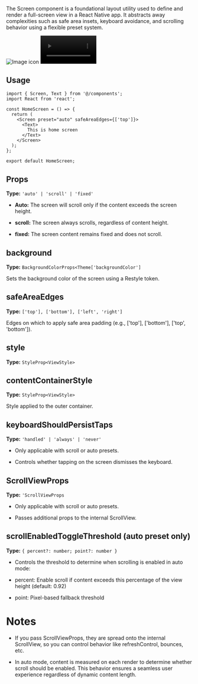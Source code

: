 
The Screen component is a foundational layout utility used to define and render a full-screen view in a React Native app. It abstracts away complexities such as safe area insets, keyboard avoidance, and scrolling behavior using a flexible preset system.

<Tabs>
  <TabItem value="image" label="Fixed Screen">
    <img
      src="https://github.com/user-attachments/assets/63b626c1-da37-4b64-ae86-47aea76b3598"
      alt="Image icon"
       style={{ maxWidth: "30%", height: "auto",boxShadow:
      '0 10px 15px -3px rgba(0,0,0,0.1), 0 4px 6px -4px rgba(0,0,0,0.1)' }}
    />
  </TabItem>
  <TabItem value="animation" label="Scrollable Screen">
    <video controls autoplay width="30%" muted>
      <source src="https://github.com/user-attachments/assets/9760c348-0301-4ea2-9a37-cf5dd7ddd8d2" />
    </video>
  </TabItem>
</Tabs>

## Usage

```tsx
import { Screen, Text } from '@/components';
import React from 'react';

const HomeScreen = () => {
  return (
    <Screen preset="auto" safeAreaEdges={['top']}>
      <Text>
        This is home screen
      </Text>
    </Screen>
  );
};

export default HomeScreen;
```

## Props

**Type:** `'auto' | 'scroll' | 'fixed'`

- **Auto:** The screen will scroll only if the content exceeds the screen height.

- **scroll:** The screen always scrolls, regardless of content height.

- **fixed:** The screen content remains fixed and does not scroll.

## background

**Type:** `BackgroundColorProps<Theme['backgroundColor']`

Sets the background color of the screen using a Restyle token.

## safeAreaEdges

**Type:** `['top'], ['bottom'], ['left', 'right']`

Edges on which to apply safe area padding (e.g., ['top'], ['bottom'], ['top', 'bottom']).

## style

**Type:** `StyleProp<ViewStyle>`

## contentContainerStyle

**Type:** `StyleProp<ViewStyle>`

Style applied to the outer container.

## keyboardShouldPersistTaps

**Type:** `'handled' | 'always' | 'never'`

- Only applicable with scroll or auto presets.

- Controls whether tapping on the screen dismisses the keyboard.


## ScrollViewProps

**Type:** `'ScrollViewProps`

- Only applicable with scroll or auto presets.

- Passes additional props to the internal ScrollView.

## scrollEnabledToggleThreshold (auto preset only)

**Type:** `{ percent?: number; point?: number }`

- Controls the threshold to determine when scrolling is enabled in auto mode:

- percent: Enable scroll if content exceeds this percentage of the view height (default: 0.92)

- point: Pixel-based fallback threshold

# Notes
- If you pass ScrollViewProps, they are spread onto the internal ScrollView, so you can control behavior like refreshControl, bounces, etc.

- In auto mode, content is measured on each render to determine whether scroll should be enabled. This behavior ensures a seamless user experience regardless of dynamic content length.